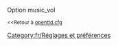 {{fr/Amorce}}
Option music_vol

<small><<Retour à [[Main/fr/Openttd.cfg|openttd.cfg]]</small>
[[Category:fr/Réglages et préférences]]
